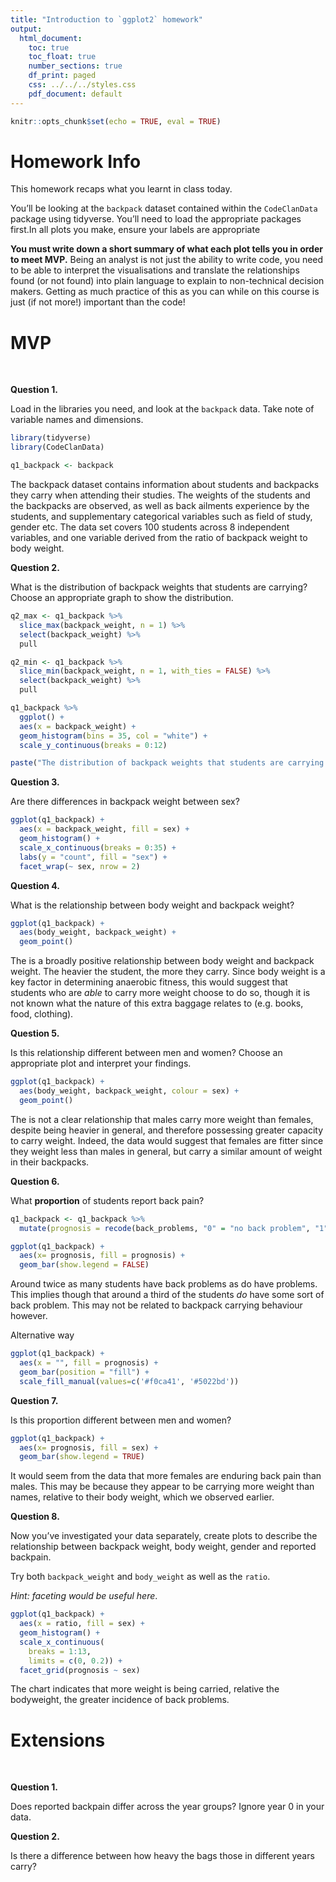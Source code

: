```yaml
---
title: "Introduction to `ggplot2` homework"
output:
  html_document:
    toc: true
    toc_float: true
    number_sections: true
    df_print: paged
    css: ../../../styles.css
    pdf_document: default
---
```


```r
knitr::opts_chunk$set(echo = TRUE, eval = TRUE)
```

# Homework Info

This homework recaps what you learnt in class today. 

You'll be looking at the `backpack` dataset contained within the `CodeClanData` package using tidyverse. You'll need to load the appropriate packages first.In all plots you make, ensure your labels are appropriate 

**You must write down a short summary of what each plot tells you in order to meet MVP.** Being an analyst is not just the ability to write code, you need to be able to interpret the visualisations and translate the relationships found (or not found) into plain language to explain to non-technical decision makers. Getting as much practice of this as you can while on this course is just (if not more!) important than the code!



# MVP

<br>

**Question 1.**  

Load in the libraries you need, and look at the `backpack` data. Take note of variable names and dimensions.   
```r
library(tidyverse)
library(CodeClanData)
```
```r
q1_backpack <- backpack
```
The backpack dataset contains information about students and backpacks they carry when attending their studies.  The weights of the students and the backpacks are observed, as well as back ailments experience by the students, and supplementary categorical variables such as field of study, gender etc.  The data set covers 100 students across 8 independent variables, and one variable derived from the ratio of backpack weight to body weight.

**Question 2.**

What is the distribution of backpack weights that students are carrying? Choose an appropriate graph to show the distribution. 

```r
q2_max <- q1_backpack %>% 
  slice_max(backpack_weight, n = 1) %>% 
  select(backpack_weight) %>% 
  pull

q2_min <- q1_backpack %>% 
  slice_min(backpack_weight, n = 1, with_ties = FALSE) %>% 
  select(backpack_weight) %>% 
  pull

q1_backpack %>% 
  ggplot() +
  aes(x = backpack_weight) +
  geom_histogram(bins = 35, col = "white") +
  scale_y_continuous(breaks = 0:12)
```


```r
paste("The distribution of backpack weights that students are carrying ranges from",q2_min,"to",q2_max,"pounds.")
```

**Question 3.**  

Are there differences in backpack weight between sex?   
```r
ggplot(q1_backpack) +
  aes(x = backpack_weight, fill = sex) +
  geom_histogram() + 
  scale_x_continuous(breaks = 0:35) +
  labs(y = "count", fill = "sex") +
  facet_wrap(~ sex, nrow = 2)
```


**Question 4.**  

What is the relationship between body weight and backpack weight?
```r
ggplot(q1_backpack) +
  aes(body_weight, backpack_weight) +
  geom_point()

```
The is a broadly positive relationship between body weight and backpack weight.  The heavier the student, the more they carry.  Since body weight is a key factor in determining anaerobic fitness, this would suggest that students who are _able_ to carry more weight choose to do so, though it is not known what the nature of this extra baggage relates to (e.g. books, food, clothing). 

**Question 5.**  

Is this relationship different between men and women? Choose an appropriate plot and interpret your findings.  
```r
ggplot(q1_backpack) +
  aes(body_weight, backpack_weight, colour = sex) +
  geom_point()

```
The is not a clear relationship that males carry more weight than females, despite being heavier in general, and therefore possessing greater capacity to carry weight.  Indeed, the data would suggest that females are fitter since they weight less than males in general, but carry a similar amount of weight in their backpacks.

**Question 6.**  

What **proportion** of students report back pain?   
```r
q1_backpack <- q1_backpack %>% 
  mutate(prognosis = recode(back_problems, "0" = "no back problem", "1" = "back hurts!"))

ggplot(q1_backpack) +
  aes(x= prognosis, fill = prognosis) +
  geom_bar(show.legend = FALSE)
```
Around twice as many students have back problems as do have problems.  This implies though that around a third of the students _do_ have some sort of back problem.  This may not be related to backpack carrying behaviour however.

Alternative way
```r
ggplot(q1_backpack) +
  aes(x = "", fill = prognosis) + 
  geom_bar(position = "fill") +
  scale_fill_manual(values=c('#f0ca41', '#5022bd'))
```


**Question 7.**  

Is this proportion different between men and women? 
```r
ggplot(q1_backpack) +
  aes(x= prognosis, fill = sex) +
  geom_bar(show.legend = TRUE)
```
It would seem from the data that more females are enduring back pain than males.  This may be because they appear to be carrying more weight than names, relative to their body weight, which we observed earlier.

**Question 8.**  

Now you've investigated your data separately, create plots to describe the relationship between backpack weight, body weight, gender and reported backpain.

Try both `backpack_weight` and `body_weight` as well as the `ratio`.   

*Hint: faceting would be useful here*.   

```r
ggplot(q1_backpack) + 
  aes(x = ratio, fill = sex) +
  geom_histogram() +
  scale_x_continuous(
    breaks = 1:13,
    limits = c(0, 0.2)) +
  facet_grid(prognosis ~ sex)
```
The chart indicates that more weight is being carried, relative the bodyweight, the greater incidence of back problems.

# Extensions

<br>

**Question 1.** 

Does reported backpain differ across the year groups? Ignore year 0 in your data.  


**Question 2.** 

Is there a difference between how heavy the bags those in different years carry?


